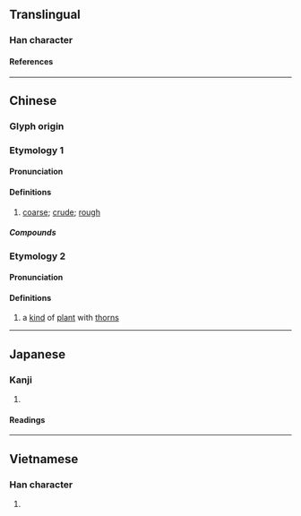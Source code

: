 {{character info/new}}
==Translingual==

===Han character===
{{Han char|rn=75|rad=木|as=09|sn=13|four=44964|canj=DTJR|ids=⿰木苦}}

====References====
{{Han ref|kx=0540.030|dkj=15144|dj=0927.110|hdz=21225.030|uh=695B}}

----

==Chinese==
{{zh-forms}}

===Glyph origin===
{{Han etym}}

===Etymology 1===

====Pronunciation====
{{zh-pron
|m=kǔ
|c=fu2
|ma=
|cat=a
}}

====Definitions====
{{zh-hanzi}}

# {{lb|zh|literary}} [[coarse]]; [[crude]]; [[rough]]

=====Compounds=====
{{zh-der|窳楛|楛窳}}

===Etymology 2===

====Pronunciation====
{{zh-pron
|m=hù
|c=wu6
|mc=y
|oc=y
|ma=
|cat=n
}}

====Definitions====
{{zh-hanzi}}

# a [[kind]] of [[plant]] with [[thorn]]s

----

==Japanese==

===Kanji===
{{ja-kanji|grade=|rs=木09}}

# {{rfdef|ja|sort=木09}}

====Readings====
{{ja-readings
|on=こ, ご
}}

----

==Vietnamese==

===Han character===
{{vi-readings|rs=木09|reading=gỗ}}

# {{rfdef|vi|sort=木09}}